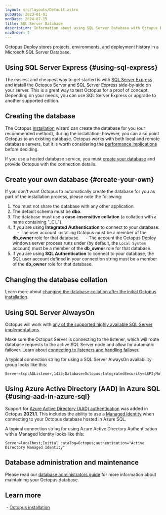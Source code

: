 ```yaml
---
layout: src/layouts/Default.astro
pubDate: 2023-01-01
modDate: 2024-07-15
title: SQL Server Database
description: Information about using SQL Server Database with Octopus Deploy.
navOrder: 2
---
```


Octopus Deploy stores projects, environments, and deployment history in a Microsoft SQL Server Database.

<Sql />

## Using SQL Server Express \{#using-sql-express}

The easiest and cheapest way to get started is with [SQL Server Express](http://downloadsqlserverexpress.com/) and install the Octopus Server and SQL Server Express side-by-side on your server. This is a great way to test Octopus for a proof of concept. Depending on your needs, you can use SQL Server Express or upgrade to another supported edition.

## Creating the database

The Octopus [installation](/docs/installation/) wizard can create the database for you (our recommended method), during the installation; however, you can also point Octopus to an existing database. Octopus works with both local and remote database servers, but it is worth considering the [performance implications](/docs/administration/managing-infrastructure/performance) before deciding.

If you use a hosted database service, you must [create your database](#create-your-own) and provide Octopus with the connection details.

## Create your own database \{#create-your-own}

If you don't want Octopus to automatically create the database for you as part of the installation process, please note the following:

1. You must not share the database with any other application.
1. The default schema must be **dbo**.
1. The database must use a **case-insensitive collation** (a collation with a name containing "\_CI\_").
1. If you are using **Integrated Authentication** to connect to your database:
    - The user account installing Octopus must be a member of the **db\_owner** role for that database.
    - The account the Octopus Deploy windows server process runs under (by default, the `Local System` account) must be a member of the **db\_owner** role for that database.
1. If you are using **SQL Authentication** to connect to your database, the SQL user account defined in your connection string must be a member of the **db\_owner** role for that database.

## Changing the database collation

Learn more about [changing the database collation after the initial Octopus installation](/docs/administration/data/changing-octopus-database-collation).

## Using SQL Server AlwaysOn

Octopus will work with [any of the supported highly available SQL Server implementations](https://docs.microsoft.com/en-us/sql/sql-server/failover-clusters/high-availability-solutions-sql-server).

Make sure the Octopus Server is connecting to the listener, which will route database requests to the active SQL Server node and allow for automatic failover. Learn about [connecting to listeners and handling failover](https://docs.microsoft.com/en-us/sql/database-engine/availability-groups/windows/listeners-client-connectivity-application-failover).

A typical connection string for using a SQL Server AlwaysOn availability group looks like this:

```
Server=tcp:AGListener,1433;Database=Octopus;IntegratedSecurity=SSPI;MultiSubnetFailover=True
```

## Using Azure Active Directory (AAD) in Azure SQL \{#using-aad-in-azure-sql}

Support for [Azure Active Directory (AAD) authentication](https://docs.microsoft.com/en-us/sql/connect/ado-net/sql/azure-active-directory-authentication?view=sql-server-ver15#setting-azure-active-directory-authentication) was added in Octopus **2021.1**. This includes the ability to use a [Managed Identity](https://docs.microsoft.com/en-us/sql/connect/ado-net/sql/azure-active-directory-authentication?view=sql-server-ver15#using-active-directory-managed-identity-authentication) when connecting to your Octopus database hosted in Azure SQL.

A typical connection string for using Azure Active Directory Authentication with a Managed Identity looks like this:

```
Server=localhost;Initial catalog=Octopus;authentication="Active Directory Managed Identity"
```

## Database administration and maintenance

Please read our [database administrators guide](/docs/administration/data) for more information about maintaining your Octopus database.

## Learn more

 - [Octopus installation](/docs/installation)
